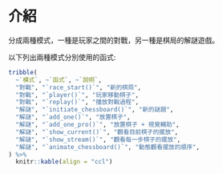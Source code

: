 # 介紹 {#intro}

分成兩種模式，一種是玩家之間的對戰，另一種是棋局的解謎遊戲。

以下列出兩種模式分別使用的函式:

```r
tribble(
  ~`模式`, ~`函式`, ~`說明`,
  "對戰", "`race_start()`", "新的棋局",  
  "對戰", "`player()`", "玩家移動棋子",  
  "對戰", "`replay()`", "播放對戰過程",
  "解謎", "`initiate_chessboard()`", "新的謎題",
  "解謎", "`add_one()`", "放置棋子",
  "解謎", "`add_one_pro()`", "放置棋子 + 視覺輔助",
  "解謎", "`show_current()`", "觀看目前棋子的擺放",
  "解謎", "`show_stream()`", "觀看每一步棋子的擺放",
  "解謎", "`animate_chessboard()`", "動態觀看擺放的順序",
) %>% 
  knitr::kable(align = "ccl")
```

